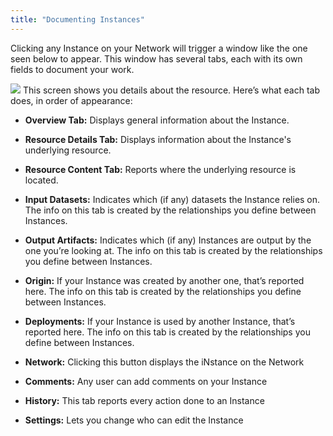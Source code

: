 ```yaml
---
title: "Documenting Instances"
---
```

Clicking any Instance on your Network will trigger a window like the one seen below to appear. This window has several tabs, each with its own fields to document your work. 

<Frame caption="This is the modal that displays details about your Instance">
  <img src="https://d27n7fycrsusaz.cloudfront.net/documenting+instance+modal.PNG" />
</Frame>
This screen shows you details about the resource. Here’s what each tab does, in order of appearance: 

* **Overview Tab:** Displays general information about the Instance.

* **Resource Details Tab:** Displays information about the Instance's underlying resource.

* **Resource Content Tab:** Reports where the underlying resource is located.

* **Input Datasets:** Indicates which (if any) datasets the Instance relies on. The info on this tab is created by the relationships you define between Instances.

* **Output Artifacts:** Indicates which (if any) Instances are output by the one you’re looking at. The info on this tab is created by the relationships you define between Instances.

* **Origin:** If your Instance was created by another one, that’s reported here. The info on this tab is created by the relationships you define between Instances.

* **Deployments:** If your Instance is used by another Instance, that’s reported here. The info on this tab is created by the relationships you define between Instances.

* **Network:** Clicking this button displays the iNstance on the Network

* **Comments:** Any user can add comments on your Instance

* **History:** This tab reports every action done to an Instance

* **Settings:** Lets you change who can edit the Instance
